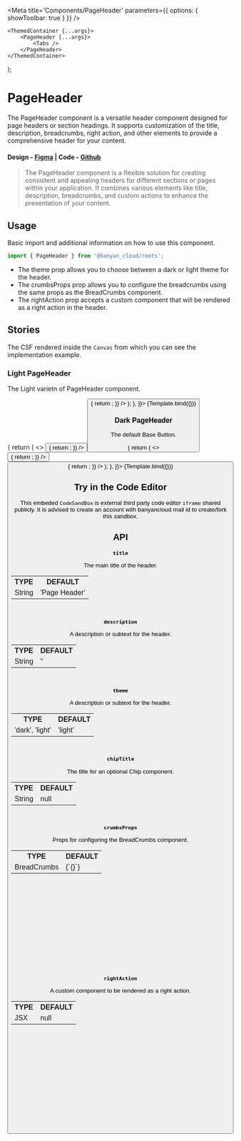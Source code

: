 

<Meta title='Components/PageHeader' parameters={{ options: { showToolbar: true } }} />

	<ThemedContainer {...args}>
		<PageHeader {...args}>
			<Tabs />
		</PageHeader>
	</ThemedContainer>
);

# PageHeader

The PageHeader component is a versatile header component designed for page headers or section headings. It supports customization of the title, description, breadcrumbs, right action, and other elements to provide a comprehensive header for your content.

#### Design - [Figma](https://www.figma.com/file/e9opoAtQHBo4vFd6u0Co98/Component-Library?node-id=1%3A8&mode=dev) | Code - [Github](https://github.com/banyandata-cloud/roots/tree/main/components/pageHeader)

> The PageHeader component is a flexible solution for creating consistent and appealing headers for different sections or pages within your application. It combines various elements like title, description, breadcrumbs, and custom actions to enhance the presentation of your content.

## Usage

Basic import and additional information on how to use this component.

```js
import { PageHeader } from '@banyan_cloud/roots';
```

-   The theme prop allows you to choose between a dark or light theme for the header.
-   The crumbsProps prop allows you to configure the breadcrumbs using the same props as the BreadCrumbs component.
-   The rightAction prop accepts a custom component that will be rendered as a right action in the header.

## Stories

The CSF rendered inside the `Canvas` from which you can see the implementation example.

### Light PageHeader

The Light varietn of PageHeader component.

<Canvas>
	<Story
		name='Light'
		args={{
			title: 'Compliance Dashboard',
			description: 'Resource and Regulation Complaince Details',
			theme: 'light',
			compact: true,
			crumbsProps: {
				crumbs: [
					{
						title: 'section-1',
						path: 'section-1',
						icon: null,
					},
					{
						title: 'section-2',
						path: 'section-2',
						icon: null,
					},
					{
						title: 'section-3',
						path: 'section-3',
						icon: null,
					},
					{
						title: 'section-4',
						path: 'section-4',
						icon: null,
					},
					{
						title: 'section-5',
						path: 'section-5',
						icon: null,
					},
				],
			},
			chipTitle: '4 Updates',
			rightAction: () => {
				return (
					<>
						<Button
							title='Save Changes'
							size='medium'
							variant='outlined'
							color='secondary'
							leftIcon={() => {
								return <DownloadIcon className={styles.download} />;
							}}
						/>
						<Button
							title='Select Date'
							size='medium'
							variant='contained'
							color='primary'
							leftIcon={() => {
								return <CalenderIcon className={styles.calender} />;
							}}
						/>
					</>
				);
			},
		}}>
		{Template.bind({})}
	</Story>
</Canvas>

### Dark PageHeader

The default Base Button.

<Canvas>
	<Story
		name='Dark'
		args={{
			title: 'Compliance Dashboard',
			description: 'Resource and Regulation Complaince Details',
			theme: 'dark',
			crumbsProps: {
				crumbs: [
					{
						title: 'section-1',
						path: 'section-1',
						icon: null,
					},
					{
						title: 'section-2',
						path: 'section-2',
						icon: null,
					},
					{
						title: 'section-3',
						path: 'section-3',
						icon: null,
					},
				],
			},
			chipTitle: '4 Updates',
			rightAction: () => {
				return (
					<>
						<Button
							title='Save Changes'
							size='medium'
							variant='outlined'
							color='secondary'
							leftIcon={() => {
								return <DownloadIcon className={styles.download} />;
							}}
						/>
						<Button
							title='Select Date'
							size='medium'
							variant='contained'
							color='primary'
							leftIcon={() => {
								return <CalenderIcon className={styles.calender} />;
							}}
						/>
					</>
				);
			},
		}}>
		{Template.bind({})}
	</Story>
</Canvas>

## Try in the Code Editor

This embeded `CodeSandBox` is external third party code editor `iframe` shared publicly. It is advised to create an account with banyancloud mail id to create/fork this sandbox.

## API

**`title`**

The main title of the header.

<table style={{ width: '100%' }}>
	<tr>
		<th style={{ textAlign: 'left', width: '50%' }}>TYPE</th>
		<th style={{ textAlign: 'left', width: '50%' }}>DEFAULT</th>
	</tr>
	<tr>
		<td>String</td>
		<td>'Page Header'</td>
	</tr>
</table>

```jsx
<PageHeader title='Page header title' />
```

**`description`**

A description or subtext for the header.

<table style={{ width: '100%' }}>
	<tr>
		<th style={{ textAlign: 'left', width: '50%' }}>TYPE</th>
		<th style={{ textAlign: 'left', width: '50%' }}>DEFAULT</th>
	</tr>
	<tr>
		<td>String</td>
		<td>''</td>
	</tr>
</table>

```jsx
<PageHeader description='Page header subtext' />
```

**`theme`**

A description or subtext for the header.

<table style={{ width: '100%' }}>
	<tr>
		<th style={{ textAlign: 'left', width: '50%' }}>TYPE</th>
		<th style={{ textAlign: 'left', width: '50%' }}>DEFAULT</th>
	</tr>
	<tr>
		<td>'dark', 'light'</td>
		<td>'light'</td>
	</tr>
</table>

```jsx
<PageHeader theme='dark' />
```

**`chipTitle`**

The title for an optional Chip component.

<table style={{ width: '100%' }}>
	<tr>
		<th style={{ textAlign: 'left', width: '50%' }}>TYPE</th>
		<th style={{ textAlign: 'left', width: '50%' }}>DEFAULT</th>
	</tr>
	<tr>
		<td>String</td>
		<td>null</td>
	</tr>
</table>

```jsx
<PageHeader chipTitle='Chip title' />
```

**`crumbsProps`**

Props for configuring the BreadCrumbs component.

<table style={{ width: '100%' }}>
	<tr>
		<th style={{ textAlign: 'left', width: '50%' }}>TYPE</th>
		<th style={{ textAlign: 'left', width: '50%' }}>DEFAULT</th>
	</tr>
	<tr>
		<td>BreadCrumbs</td>
		<td>{`{}`}</td>
	</tr>
</table>

```jsx
<PageHeader crumbsProps={crumbsProps: {
				crumbs: [
					{
						title: 'section-1',
						path: 'section-1',
						icon: null,
					},
					{
						title: 'section-2',
						path: 'section-2',
						icon: null,
					},]
				}
			} />
```

**`rightAction`**

A custom component to be rendered as a right action.

<table style={{ width: '100%' }}>
	<tr>
		<th style={{ textAlign: 'left', width: '50%' }}>TYPE</th>
		<th style={{ textAlign: 'left', width: '50%' }}>DEFAULT</th>
	</tr>
	<tr>
		<td>JSX</td>
		<td>null</td>
	</tr>
</table>

```jsx
<PageHeader
	rightAction={() => {
		return (
			<Button
				title='Save Changes'
				size='medium'
				variant='outlined'
				color='secondary'
				leftIcon={() => {
					return <DownloadIcon className={styles.download} />;
				}}
			/>
		);
	}}
/>
```
